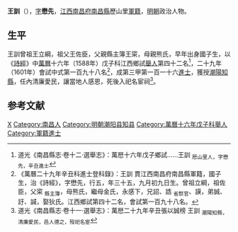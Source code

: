 {{Otheruses|王訓|other=同名或類似名的其它條目描述}}
'''王訓'''（{{bd|1567年|10月9日|17世紀}}），[[表字|字]]'''懋先'''，[[江西等處承宣布政使司|江西]][[南昌府|南昌府]][[南昌縣|南昌縣]]歷山里[[軍籍|軍籍]]，[[明朝|明朝]]政治人物。

==生平==
王訓曾祖王立綱，祖父王佐臣，父親縣主簿王寀，母親熊氏，早年出身國子生，以《[[詩經|詩經]]》中[[萬曆|萬曆]]十六年（1588年）戊子科江西鄉試[[舉人|舉人]]第四十二名<ref>道光《南昌縣志·卷十二·選舉志》：萬厯十六年戊子鄉試……王訓 <sub>厯山里人，字懋先，辛丑進士</sub></ref>，二十九年（1601年）會試中式第一百九十八名<ref>《萬曆二十九年辛丑科進士登科錄》：王訓 貫江西南昌府南昌縣軍籍，國子生，治《詩經》，字懋先，行五，年三十五，九月初九日生。曾祖立綱，祖佐臣，父寀 <sub>縣主簿</sub>，母熊氏，繼母金氏，永感下，兄詔、誥 <sub>省祭官</sub>、謨，弟誠、訏、諴，娶狄氏。江西鄉試第四十二名，會試第一百九十八名。</ref>，成第三甲第一百一十六[[進士|進士]]，獲授[[潮陽縣|潮陽]][[知縣|知縣]]，任內清廉愛民，讓當地人感恩，死後入祀名宦祠<ref>道光《南昌縣志·卷十一·選舉志》：萬厯二十九年辛丑張以誠榜 王訓 <sub>潮陽知縣，清廉愛民，邑人德之，歿祀名宦</sub></ref>。

==参考文献==
{{reflist}}

{{萬曆二十九年辛丑科殿試金榜}}
{{DEFAULTSORT:}}
[[Category:王姓|X]]
[[Category:南昌人|Category:南昌人]]
[[Category:明朝潮阳县知县|Category:明朝潮阳县知县]]
[[Category:萬曆十六年戊子科舉人|Category:萬曆十六年戊子科舉人]]
[[Category:軍籍進士|Category:軍籍進士]]